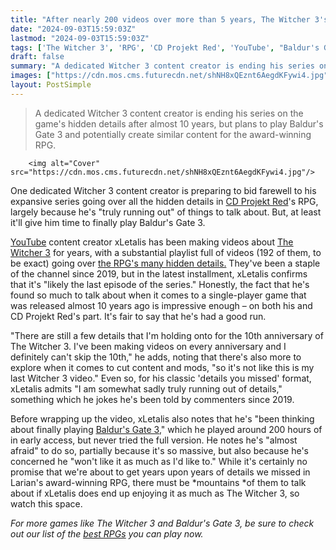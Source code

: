 ```yaml
---
title: "After nearly 200 videos over more than 5 years, The Witcher 3's biggest hidden details hound is hanging up his swords – to turn to Baldur's Gate 3"
date: "2024-09-03T15:59:03Z"
lastmod: "2024-09-03T15:59:03Z"
tags: ['The Witcher 3', 'RPG', 'CD Projekt Red', 'YouTube', "Baldur's Gate 3", 'Larian Studios']
draft: false
summary: "A dedicated Witcher 3 content creator is ending his series on the game's hidden details after almost 10 years, but plans to play Baldur's Gate 3 and potentially create similar content for the award-winning RPG."
images: ["https://cdn.mos.cms.futurecdn.net/shNH8xQEznt6AegdKFywi4.jpg"]
layout: PostSimple
---
```

> A dedicated Witcher 3 content creator is ending his series on the game's hidden details after almost 10 years, but plans to play Baldur's Gate 3 and potentially create similar content for the award-winning RPG.


        <img alt="Cover" src="https://cdn.mos.cms.futurecdn.net/shNH8xQEznt6AegdKFywi4.jpg"/>
        
One dedicated Witcher 3 content creator is preparing to bid farewell to his expansive series going over all the hidden details in [CD Projekt Red](https://www.gamesradar.com/tag/cd-projekt-red/)'s RPG, largely because he's "truly running out" of things to talk about. But, at least it'll give him time to finally play Baldur's Gate 3.

[YouTube](https://www.gamesradar.com/tag/youtube/) content creator xLetalis has been making videos about [<u>The Witcher 3</u>](https://www.gamesradar.com/witcher-3-guide/) for years, with a substantial playlist full of videos (192 of them, to be exact) going over [the RPG's many hidden details.](https://www.gamesradar.com/games/the-witcher/cyberpunk-2077-and-the-witcher-3-developers-made-elaborate-secrets-because-they-knew-players-would-use-guides-and-share-with-the-community/) They've been a staple of the channel since 2019, but in the latest installment, xLetalis confirms that it's "likely the last episode of the series." Honestly, the fact that he's found so much to talk about when it comes to a single-player game that was released almost 10 years ago is impressive enough – on both his and CD Projekt Red's part. It's fair to say that he's had a good run.

"There are still a few details that I'm holding onto for the 10th anniversary of The Witcher 3. I've been making videos on every anniversary and I definitely can't skip the 10th," he adds, noting that there's also more to explore when it comes to cut content and mods, "so it's not like this is my last Witcher 3 video." Even so, for his classic 'details you missed' format, xLetalis admits "I am somewhat sadly truly running out of details," something which he jokes he's been told by commenters since 2019.

Before wrapping up the video, xLetalis also notes that he's "been thinking about finally playing [<u>Baldur's Gate 3</u>](https://www.gamesradar.com/baldurs-gate-3-guide/)," which he played around 200 hours of in early access, but never tried the full version. He notes he's "almost afraid" to do so, partially because it's so massive, but also because he's concerned he "won't like it as much as I'd like to." While it's certainly no promise that we're about to get years upon years of details we missed in Larian's award-winning RPG, there must be *mountains *of them to talk about if xLetalis does end up enjoying it as much as The Witcher 3, so watch this space.

*For more games like The Witcher 3 and Baldur's Gate 3, be sure to check out our list of the *[<u><em>best RPGs</em></u>](https://www.gamesradar.com/best-rpg-games/)* you can play now.*
        